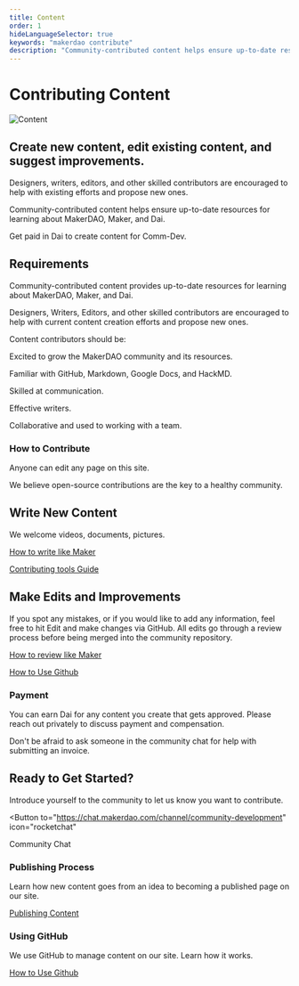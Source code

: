 ```yaml
---
title: Content
order: 1
hideLanguageSelector: true
keywords: "makerdao contribute"
description: "Community-contributed content helps ensure up-to-date resources for learning about MakerDAO, Maker, and Dai."
---
```


# Contributing Content

<InfoBlock>


![Content](/images/illustrations/Squid-4.png)

<Box>


## Create new content, edit existing content, and suggest improvements.

Designers, writers, editors, and other skilled contributors are encouraged to help with existing efforts and propose new ones.

Community-contributed content helps ensure up-to-date resources for learning about MakerDAO, Maker, and Dai.

</Box>


</InfoBlock>


<Callout secondary icon="dai">


Get paid in Dai to create content for Comm-Dev.

</Callout>


## Requirements

Community-contributed content provides up-to-date resources for learning about MakerDAO, Maker, and Dai.

Designers, Writers, Editors, and other skilled contributors are encouraged to help with current content creation efforts and propose new ones.

Content contributors should be:

<Checklist>


Excited to grow the MakerDAO community and its resources.

Familiar with GitHub, Markdown, Google Docs, and HackMD.

Skilled at communication.

Effective writers.

Collaborative and used to working with a team.

</Checklist>


### How to Contribute

Anyone can edit any page on this site.

We believe open-source contributions are the key to a healthy community.

<Column>


<Box>


## Write New Content

We welcome videos, documents, pictures.

[How to write like Maker](/contribute/content/writing-style-guide/)

[Contributing tools Guide](/contribute/content/contributor-tools/)

</Box>


<Box>


## Make Edits and Improvements

If you spot any mistakes, or if you would like to add any information, feel free to hit Edit and make changes via GitHub. All edits go through a review process before being merged into the community repository.

[How to review like Maker](/contribute/content/reviewer-guide/)

[How to Use Github](/contribute/content/using-github/)

</Box>


</Column>


<!-- <Column>

<Tout>

### Educational Content

Educational content helps convert MakerDAO novices into experts while improving everyone’s technical understanding.

<List>

[Guide to Vaults](/learn/vaults/)

[Guide to DAI](/learn/Dai/)

[Guide to Governance](/learn/governance/)

[Awesome-MakerDAO](https://awesome.makerdao.com)

</List>

</Tout>

<Tout>

### Reference Content

Reference content provides documented details about a given domain to help improve Maker’s processes.

<List>

[Governance Call Notes](/contribute/governance_and_risk_meetings/take-notes/)

[Writing Style Guide](/contribute/content/writing-style-guide/)

[Development Grants](/funding/development-grants)

Even this page...

</List>

</Tout>

</Column> -->

<!-- <Callout icon="lightbulb">

Be sure to look over our list of [open bounties](https://github.com/makerdao/community/projects/2?card_filter_query=label%3A%22help+wanted%22)  first to make sure your concept is unique.  Many ideas already offer bounties for contributors.

</Callout> -->

### Payment

You can earn Dai for any content you create that gets approved. Please reach out privately to discuss payment and compensation.

Don't be afraid to ask someone in the community chat for help with submitting an invoice.

## Ready to Get Started?

Introduce yourself to the community to let us know you want to contribute.

<Aligner center>


<Button
  to="https://chat.makerdao.com/channel/community-development"
  icon="rocketchat"
>
  Community Chat
</Button>

</Aligner>


<!-- ## Content Resources

These resources should help with writing and editing content for the community:

<List>

</List> -->

<Tout>


<Box>


### Publishing Process

Learn how new content goes from an idea to becoming a published page on our site.

[Publishing Content](/resources/technical-content/publishing-to-repo-process/)

</Box>


<Box>


### Using GitHub

We use GitHub to manage content on our site. Learn how it works.

[How to Use Github](/contribute/content/using-github/)

</Box>


</Tout>

